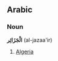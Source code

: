 ==Arabic==
===Noun===
'''الْجَزَائِر'''<!-- is it usual to put a sukun over the lam in "al"? --> (al-jazaa'ir)

# [[Algeria]]